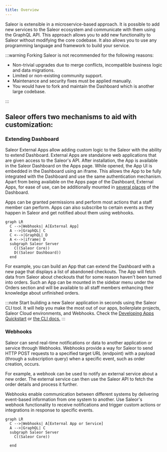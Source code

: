 ```yaml
---
title: Overview
---
```


Saleor is extensible in a microservice-based approach. It is possible to add new services to the Saleor ecosystem and communicate with them using the GraphQL API. This approach allows you to add new functionality to Saleor without modifying the core codebase. It also allows you to use any programming language and framework to build your service.

:::warning
Forking Saleor is not recommended for the following reasons:

- Non-trivial upgrades due to merge conflicts, incompatible business logic and data migrations.
- Limited or non-existing community support.
- Maintenance and security fixes must be applied manually.
- You would have to fork and maintain the Dashboard which is another large codebase.

:::

## Saleor offers two mechanisms to aid with customization:

### Extending Dashboard

Saleor External Apps allow adding custom logic to the Saleor with the ability to extend Dashboard. External Apps are standalone web applications that are given access to the Saleor's API. After installation, the App is available in the Saleor Dashboard on the Apps page. While opened, the App UI is embedded in the Dashboard using an iframe. This allows the App to be fully integrated with the Dashboard and use the same authentication mechanism. Apart from being available on the Apps page of the Dashboard, External Apps, for ease of use, can be additionally mounted in [several places](developer/extending/apps/extending-dashboard-with-apps.mdx#possible-mounting-places) of the Dashboard.

Apps can be granted permissions and perform most actions that a staff member can perform. Apps can also subscribe to certain events as they happen in Saleor and get notified about them using webhooks.

```mermaid
graph LR
  C -->|Webhooks| A[External App]
  A -->|GraphQL| C
  C <-->|GraphQL| D
  A <-->|iframe| D
  subgraph Saleor Server
    C((Saleor Core))
    D((Saleor Dashboard))
  end
```

For example, you can build an App that can extend the Dashboard with a new page that displays a list of abandoned checkouts. The App will fetch data from Saleor about checkouts that for some reason haven't been turned into orders. Such an App can be mounted in the sidebar menu under the Orders section and will be available to all staff members enhancing their knowledge about unfinished orders.

:::note
Start building a new Saleor application in seconds using the Saleor CLI tool. It will help you make the most out of our apps, boilerplate projects, Saleor Cloud environments, and Webhooks. Check the [Developing Apps Quickstart](../extending/apps/quickstart.mdx) or [the CLI docs.](/cli/overview.mdx)
:::

### Webhooks

Saleor can send real-time notifications or data to another application or service through Webhooks. Webhooks provide a way for Saleor to send HTTP POST requests to a specified target URL (endpoint) with a payload (through a subscription query) when a specific event, such as order creation, occurs.

For example, a webhook can be used to notify an external service about a new order. The external service can then use the Saleor API to fetch the order details and process it further.

Webhooks enable communication between different systems by delivering event-based information from one system to another. Use Saleor's webhook functionality to receive notifications and trigger custom actions or integrations in response to specific events.

```mermaid
graph LR
  C -->|Webhooks| A[External App or Service]
  A -->|GraphQL| C
  subgraph Saleor Server
    C((Saleor Core))

  end
```
